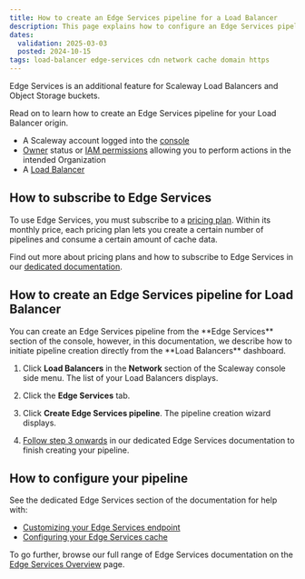 ```yaml
---
title: How to create an Edge Services pipeline for a Load Balancer
description: This page explains how to configure an Edge Services pipeline on your Load Balancer, enabling a caching service for faster and more efficient delivery.
dates:
  validation: 2025-03-03
  posted: 2024-10-15
tags: load-balancer edge-services cdn network cache domain https
---
```




Edge Services is an additional feature for Scaleway Load Balancers and Object Storage buckets.

<EdgeServicesLbBenefits />

Read on to learn how to create an Edge Services pipeline for your Load Balancer origin.

<Requirements />

- A Scaleway account logged into the [console](https://console.scaleway.com)
- [Owner](/iam/concepts/#owner) status or [IAM permissions](/iam/concepts/#permission) allowing you to perform actions in the intended Organization
- A [Load Balancer](/object-storage/how-to/create-a-bucket/)

## How to subscribe to Edge Services

To use Edge Services, you must subscribe to a [pricing plan](https://www.scaleway.com/en/pricing/network/#edge-services). Within its monthly price, each pricing plan lets you create a certain number of pipelines and consume a certain amount of cache data.

Find out more about pricing plans and how to subscribe to Edge Services in our [dedicated documentation](/edge-services/how-to/subscribe-edge-services/).

## How to create an Edge Services pipeline for Load Balancer

<Message type="tip">
You can create an Edge Services pipeline from the **Edge Services** section of the console, however, in this documentation, we describe how to initiate pipeline creation directly from the **Load Balancers** dashboard.
</Message>

1. Click **Load Balancers** in the **Network** section of the Scaleway console side menu. The list of your Load Balancers displays.

2. Click the **Edge Services** tab.

3. Click **Create Edge Services pipeline**. The pipeline creation wizard displays.

    <Lightbox image={image} alt="A screenshot of the Create Edge Services Pipeline wizard in the Scaleway console. The steps shown are 1: Configure Origin, 2: Define protocol and origin host, and 3: Choose a name" />

4. [Follow step 3 onwards](/edge-services/how-to/create-pipeline-lb/#how-to-create-an-edge-services-pipeline-for-load-balancer) in our dedicated Edge Services documentation to finish creating your pipeline.

## How to configure your pipeline

See the dedicated Edge Services section of the documentation for help with:

- [Customizing your Edge Services endpoint](/edge-services/how-to/configure-custom-domain/)
- [Configuring your Edge Services cache](/edge-services/how-to/configure-cache/)

To go further, browse our full range of Edge Services documentation on the [Edge Services Overview](/edge-services/) page.